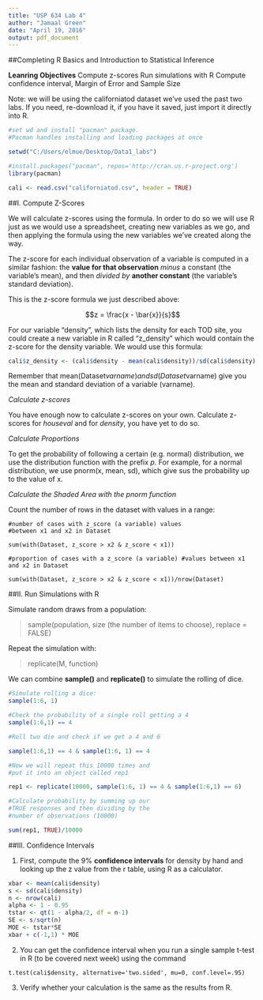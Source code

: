 ---
title: "USP 634 Lab 4"
author: "Jamaal Green"
date: "April 19, 2016"
output: pdf_document
---

##Completing R Basics and Introduction to Statistical Inference

**Leanring Objectives**
Compute z-scores
Run simulations with R
Compute confidence interval, Margin of Error and Sample Size

Note: we will be using the californiatod dataset we've used the past two labs. If you need, re-download it, if you have it saved, just import it directly into R.

```{r, warning=FALSE, message=FALSE}

#set wd and install "pacman" package. 
#Pacman handles installing and loading packages at once

setwd("C:/Users/elmue/Desktop/Data1_labs")

#install.packages("pacman", repos='http://cran.us.r-project.org')
library(pacman)

cali <- read.csv("californiatod.csv", header = TRUE)

```

##I. Compute Z-Scores 

We will calculate z-scores using the formula. In order to do so we will use R just as we would use a spreadsheet, creating new variables as we go, and then applying the formula using the new variables we've created along the way.

The z-score for each individual observation of a variable is computed in a similar fashion: the **value for that observation** *minus* a constant (the variable's mean), and then *divided by* **another constant** (the variable's standard deviation).

This is the z-score formula we just described above:

$$z = \frac{x - \bar{x}}{s}$$

For our variable "density", which lists the density for each TOD site, you could create a new variable in R called "z_density" which would contain the z-score for the density variable. We would use this formula:

```{r, warning=FALSE, echo=FALSE}

cali$z_density <- (cali$density - mean(cali$density))/sd(cali$density)
```

Remember that mean(Dataset$varname) and sd(Dataset$varname) give you the mean and standard deviation of a variable (varname).

*Calculate z-scores*

You have enough now to calculate z-scores on your own. Calculate z-scores for *houseval* and for *density*, you have yet to do so. 

*Calculate Proportions*

To get the probability of following a certain (e.g. normal) distribution, we use the distribution function with the prefix *p*. For example, for a normal distribution, we use pnorm(x, mean, sd), which give sus the probability up to the value of x. 

\begin{center}
\includegraphics{C:/Users/elmue/Desktop/Data1_labs/pnorm.png}
\end{center}

*Calculate the Shaded Area with the pnorm function*

Count the number of rows in the dataset with values in a range:

```
#number of cases with z_score (a variable) values
#between x1 and x2 in Dataset

sum(with(Dataset, z_score > x2 & z_score < x1))

#proportion of cases with a z_score (a variable) #values between x1 and x2 in Dataset

sum(with(Dataset, z_score > x2 & z_score < x1))/nrow(Dataset)
```

##II. Run Simulations with R

Simulate random draws from a population:

> sample(population, size (the number of items to choose), replace = FALSE)

Repeat the simulation with:

> replicate(M, function)

We can combine **sample()** and **replicate()** to simulate the rolling of dice. 

```{r, warning=FALSE, message=FALSE, eval=FALSE}
#Simulate rolling a dice: 
sample(1:6, 1)

#Check the probability of a single roll getting a 4
sample(1:6,1) == 4

#Roll two die and check if we get a 4 and 6

sample(1:6,1) == 4 & sample(1:6, 1) == 4
```

```{r, warning=FALSE, message=FALSE}
#Now we will repeat this 10000 times and
#put it into an object called rep1

rep1 <- replicate(10000, sample(1:6, 1) == 4 & sample(1:6,1) == 6)

#Calculate probability by summing up our
#TRUE responses and then dividing by the 
#number of observations (10000)

sum(rep1, TRUE)/10000
```

##III. Confidence Intervals

1. First, compute the 9% **confidence intervals** for density by hand and looking up the z value from the r table, using R as a calculator. 

```{r, warning=FALSE, message=FALSE}

xbar <- mean(cali$density)
s <- sd(cali$density)
n <- nrow(cali)
alpha <- 1 - 0.95
tstar <- qt(1 - alpha/2, df = n-1)
SE <- s/sqrt(n)
MOE <- tstar*SE
xbar + c(-1,1) * MOE
```

2. You can get the confidence interval when you run a single sample t-test in R (to be covered next week) using the command 

```
t.test(cali$density, alternative='two.sided', mu=0, conf.level=.95)
```

3. Verify whether your calculation is the same as the results from R. 